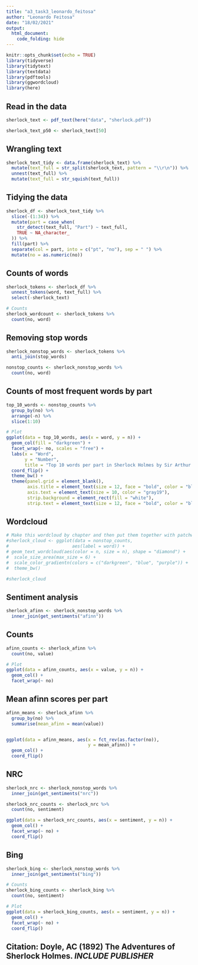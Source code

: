 ```yaml
---
title: "a3_task3_leonardo_feitosa"
author: "Leonardo Feitosa"
date: "18/02/2021"
output: 
  html_document:
    code_folding: hide
---
```


```r
knitr::opts_chunk$set(echo = TRUE)
library(tidyverse)
library(tidytext)
library(textdata)
library(pdftools)
library(ggwordcloud)
library(here)
```

## Read in the data 

```r
sherlock_text <- pdf_text(here("data", "sherlock.pdf"))

sherlock_text_p50 <- sherlock_text[50]
```

## Wrangling text

```r
sherlock_text_tidy <- data.frame(sherlock_text) %>% 
  mutate(text_full = str_split(sherlock_text, pattern = "\\r\n")) %>% 
  unnest(text_full) %>% 
  mutate(text_full = str_squish(text_full))
```


## Tidying the data

```r
sherlock_df <- sherlock_text_tidy %>% 
  slice(-(1:34)) %>% 
  mutate(part = case_when(
    str_detect(text_full, "Part") ~ text_full,
    TRUE ~ NA_character_
  )) %>% 
  fill(part) %>% 
  separate(col = part, into = c("pt", "no"), sep = " ") %>% 
  mutate(no = as.numeric(no))
```

## Counts of words

```r
sherlock_tokens <- sherlock_df %>% 
  unnest_tokens(word, text_full) %>% 
  select(-sherlock_text)

# Counts
sherlock_wordcount <- sherlock_tokens %>% 
  count(no, word)
```

## Removing stop words

```r
sherlock_nonstop_words <- sherlock_tokens %>% 
  anti_join(stop_words)

nonstop_counts <- sherlock_nonstop_words %>% 
  count(no, word)
```

## Counts of most frequent words by part

```r
top_10_words <- nonstop_counts %>% 
  group_by(no) %>% 
  arrange(-n) %>% 
  slice(1:10)

# Plot
ggplot(data = top_10_words, aes(x = word, y = n)) +
  geom_col(fill = "darkgreen") +
  facet_wrap(~ no, scales = "free") +
  labs(x = "Word",
       y = "Number",
       title = "Top 10 words per part in Sherlock Holmes by Sir Arthur Conan Doyle") +
  coord_flip() +
  theme_bw() +
  theme(panel.grid = element_blank(),
        axis.title = element_text(size = 12, face = "bold", color = "black"),
        axis.text = element_text(size = 10, color = "gray19"),
        strip.background = element_rect(fill = "white"),
        strip.text = element_text(size = 12, face = "bold", color = "black"))
```

## Wordcloud

```r
# Make this wordcloud by chapter and then put them together with patchwork
#sherlock_cloud <- ggplot(data = nonstop_counts,
#                        aes(label = word)) +
# geom_text_wordcloud(aes(color = n, size = n), shape = "diamond") +
#  scale_size_area(max_size = 6) +
#  scale_color_gradientn(colors = c("darkgreen", "blue", "purple")) +
#  theme_bw()

#sherlock_cloud
```


## Sentiment analysis

```r
sherlock_afinn <- sherlock_nonstop_words %>% 
  inner_join(get_sentiments("afinn"))
```

## Counts

```r
afinn_counts <- sherlock_afinn %>% 
  count(no, value)

# Plot
ggplot(data = afinn_counts, aes(x = value, y = n)) +
  geom_col() +
  facet_wrap(~ no)
```

## Mean afinn scores per part

```r
afinn_means <- sherlock_afinn %>% 
  group_by(no) %>% 
  summarise(mean_afinn = mean(value))


ggplot(data = afinn_means, aes(x = fct_rev(as.factor(no)),
                               y = mean_afinn)) +
  geom_col() +
  coord_flip()
```


## NRC

```r
sherlock_nrc <- sherlock_nonstop_words %>% 
  inner_join(get_sentiments("nrc"))
```

```r
sherlock_nrc_counts <- sherlock_nrc %>% 
  count(no, sentiment)

ggplot(data = sherlock_nrc_counts, aes(x = sentiment, y = n)) +
  geom_col() +
  facet_wrap(~ no) +
  coord_flip()
```

## Bing

```r
sherlock_bing <- sherlock_nonstop_words %>% 
  inner_join(get_sentiments("bing"))

# Counts
sherlock_bing_counts <- sherlock_bing %>% 
  count(no, sentiment)

# Plot
ggplot(data = sherlock_bing_counts, aes(x = sentiment, y = n)) +
  geom_col() +
  facet_wrap(~ no) +
  coord_flip()
```



















## Citation: Doyle, AC (1892) The Adventures of Sherlock Holmes. *INCLUDE PUBLISHER*


















